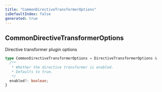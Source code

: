 ```yaml
---
title: "CommonDirectiveTransformerOptions"
isDefaultIndex: false
generated: true
---
```



<!-- This file was generated from the CommandKit source. Do not modify. Instead, re-run the "docgen" script -->


## CommonDirectiveTransformerOptions

<GenerationInfo sourceFile="packages/commandkit/src/plugins/plugin-runtime/builtin/CommonDirectiveTransformer.ts" sourceLine="13" packageName="commandkit" />

Directive transformer plugin options

```ts title="Signature"
type CommonDirectiveTransformerOptions = DirectiveTransformerOptions & {
  /**
   * Whether the directive transformer is enabled.
   * Defaults to true.
   */
  enabled?: boolean;
}
```

